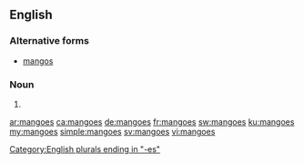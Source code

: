 ==English==

===Alternative forms===
* [[mangos]]

===Noun===
{{head|en|plural}}

# {{plural of|mango|lang=en}}

[[Category:English plurals ending in "-es"]]

[[ar:mangoes]]
[[ca:mangoes]]
[[de:mangoes]]
[[fr:mangoes]]
[[sw:mangoes]]
[[ku:mangoes]]
[[my:mangoes]]
[[simple:mangoes]]
[[sv:mangoes]]
[[vi:mangoes]]